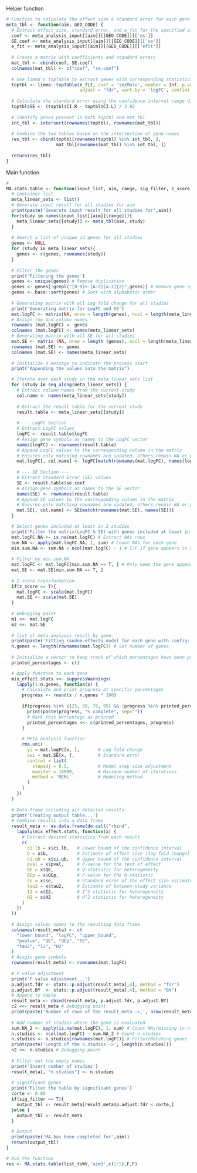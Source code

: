 
Helper function
```r
# Function to calculate the effect size & standard error for each gene from each study
meta_tbl <- function(aim, GEO_CODE) {
  # Extract effect size, standard error, and e_fit for the specified aim and GEO code
  coef <- meta_analysis_input[[aim]][[GEO_CODE]][['es']]
  SE.coef <- meta_analysis_input[[aim]][[GEO_CODE]][['se']]
  e_fit <- meta_analysis_input[[aim]][[GEO_CODE]][['efit']]
  
  # Create a matrix with coefficients and standard errors
  mat_tbl <- cbind(coef, SE.coef)
  colnames(mat_tbl) <- c("coef", "se.coef")
  
  # Use limma's topTable to extract genes with corresponding statistics
  toptbl <- limma::topTable(e_fit, coef = 'sexMale', number = Inf, p.value = 1, 
                            adjust = "fdr", sort.by = 'logFC', confint = TRUE)
  
  # Calculate the standard error using the confidence interval range divided by 3.92
  toptbl$SE <- (toptbl$CI.R - toptbl$CI.L) / 3.92
  
  # Identify genes present in both toptbl and mat_tbl
  int_tbl <- intersect(rownames(toptbl), rownames(mat_tbl))
  
  # Combine the two tables based on the intersection of gene names
  res_tbl <- cbind(toptbl[rownames(toptbl) %in% int_tbl, ], 
                   mat_tbl[rownames(mat_tbl) %in% int_tbl, ])
  
  return(res_tbl)
}
```

Main function
```r
#
MA.stats.table <- function(input_list, aim, range, sig_filter, z_score){
  # Container list
  meta_linear_sets <- list()
  # Generate input result for all studies for aim
  print(paste('Generate input result for all studies for',aim))
  for(study in names(input_list[[aim]][range])){
    meta_linear_sets[[study]] <- meta_tbl(aim, study)
  }
  
  # Search a list of unique id genes for all studies
  genes <- NULL
  for (study in meta_linear_sets){
    genes <- c(genes, rownames(study))
  }
  
  # Filter the genes
  print('Filtering the genes')
  genes <- unique(genes) # Remove duplication
  genes <- genes[!grepl("[0-9]+-[A-Z][a-z]{2}",genes)] # Remove gene symbol with special character
  genes <- base::sort(genes) # Sort with alphabetic order
  
  # Generating matrix with all Log fold change for all studies
  print('Generating matrix for LogFC and SE')
  mat.logFC <- matrix(NA, nrow = length(genes), ncol = length(meta_linear_sets))
  # Assign row and column names
  rownames (mat.logFC) <- genes
  colnames (mat.logFC) <- names(meta_linear_sets)
  # Generating matrix with all SE for all studies  
  mat.SE <- matrix (NA, nrow = length (genes), ncol = length(meta_linear_sets))
  rownames (mat.SE) <- genes
  colnames (mat.SE) <- names(meta_linear_sets)
  
  # Initialize a message to indicate the process start
  print("Appending the values into the matrix")

  # Iterate over each study in the meta_linear_sets list
  for (study in seq_along(meta_linear_sets)) {
    # Extract column names from the current study
    col.name <- names(meta_linear_sets[study])
    
    # Extract the result table for the current study
    result.table <- meta_linear_sets[[study]]
    
    # --- LogFC Section ---
    # Extract LogFC values
    logFC <- result.table$logFC
    # Assign gene symbols as names to the LogFC vector
    names(logFC) <- rownames(result.table)
    # Append LogFC values to the corresponding column in the matrix
    # Ensures only matching rownames are updated, others remain NA or previous value
    mat.logFC[, col.name] <- logFC[match(rownames(mat.logFC), names(logFC))]
    
    # --- SE Section ---
    # Extract Standard Error (SE) values
    SE <- result.table$se.coef
    # Assign gene symbols as names to the SE vector
    names(SE) <- rownames(result.table)
    # Append SE values to the corresponding column in the matrix
    # Ensures only matching rownames are updated, others remain NA or previous value
    mat.SE[, col.name] <- SE[match(rownames(mat.SE), names(SE))]
  }

  # Select genes included at least in 2 studies
  print('Filter the matrix(LogFC & SE) with genes included at least in 2 studies')
  mat.logFC.NA <- is.na(mat.logFC) # Extract NAs rows
  sum.NA <- apply(mat.logFC.NA, 1, sum) # Count NAs for each gene
  min.sum.NA <- sum.NA < ncol(mat.logFC) - 1 # T/F if gene appears in at least 2 studies
  
  # Filter by min.sum.NA
  mat.logFC <- mat.logFC[min.sum.NA == T, ] # Only keep the gene appears in at least 2 studies
  mat.SE <- mat.SE[min.sum.NA == T, ]
  
  # Z-score transformation
  if(z_score == T){
    mat.logFC <- scale(mat.logFC)
    mat.SE <- scale(mat.SE)
  }
  
  # Debugging point
  m1 <<- mat.logFC
  m2 <<- mat.SE
  
  # list of meta-analysis result by gene.
  print(paste('Fitting random-effects model for each gene with config:', 'REML'))
  n.genes <- length(rownames(mat.logFC)) # Set number of genes
  
  # Initialize a vector to keep track of which percentages have been printed
  printed_percentages <- c()

  # Apply function to each gene
  mix_effect.stats <<- suppressWarnings(
    lapply(1:n.genes, function(x) {
      # Calculate and print progress at specific percentages
      progress <- round(x / n.genes * 100)
      
      if(progress %in% c(25, 50, 75, 95) && !progress %in% printed_percentages) {
        print(paste(progress, "% complete", sep=""))
        # Mark this percentage as printed
        printed_percentages <<- c(printed_percentages, progress)
      }
      
      # Meta analysis function
      rma.uni(
        yi = mat.logFC[x, ],       # Log fold change
        sei = mat.SE[x, ],         # Standard error
        control = list(
          stepadj = 0.5,           # Model step size adjustment
          maxiter = 10000,         # Maximum number of iterations
          method = 'REML'          # Modeling method
        )
      )
    })
  )
  
  # Data.frame including all detailed results:
  print('Creating output table...')
  # Combine results into a data frame
  result_meta <- as.data.frame(do.call("rbind",
    lapply(mix_effect.stats, function(x) {
      # Extract desired statistics from each result
      c(
        ci.lb = x$ci.lb,   # Lower bound of the confidence interval
        b = x$b,           # Estimate of effect size (log fold change)
        ci.ub = x$ci.ub,   # Upper bound of the confidence interval
        pval = x$pval,     # P-value for the test of effect
        QE = x$QE,         # Q-statistic for heterogeneity
        QEp = x$QEp,       # P-value for the Q-statistic
        se = x$se,         # Standard error of the effect size estimate
        tau2 = x$tau2,     # Estimate of between-study variance
        I2 = x$I2,         # I^2 statistic for heterogeneity
        H2 = x$H2          # H^2 statistic for heterogeneity
      )
    })
  ))
  
  # Assign column names to the resulting data frame
  colnames(result_meta) <- c(
    "lower_bound", "logFC", "upper_bound",
    "pvalue", "QE", "QEp", "SE", 
    "tau2", "I2", "H2"
  )
  # Assgin gene symbols
  rownames(result_meta) <- rownames(mat.logFC)
  
  # P value adjustment
  print('P value adjustment...')
  p.adjust.fdr <- stats::p.adjust(result_meta[,4], method = "fdr")
  p.adjust.BY  <- stats::p.adjust(result_meta[,4], method = "BY")
  # Append to table
  result_meta <- cbind(result_meta, p.adjust.fdr, p.adjust.BY)
  c2 <<- result_meta # Debugging point
  print(paste('Number of rows of the result_meta ->,', nrow(result_meta)))
  
  # Add number of studies where the gene is evaluated
  sum.NA_2 <- apply(is.na(mat.logFC), 1, sum) # Count NAs(missing in n.studies) for each genes
  n.studies <- ncol(mat.logFC) - sum.NA_2 # Count n.studies
  n.studies <- n.studies[rownames(mat.logFC)] # Filter/Matching genes
  print(paste('Length of the n.studies ->', length(n.studies)))
  n2 <<- n.studies # Debugging point
  
  # Filter out the empty names
  print('Insert number of studies')
  result_meta[, "n.studies"] <- n.studies
  
  # significant genes
  print('Filter the table by significant genes')
  corte <- 0.05
  if(sig_filter == T){
    output_tbl <- result_meta[result_meta$p.adjust.fdr < corte,]
  }else {
    output_tbl <- result_meta
  }

  # Output
  print(paste('MA has been completed for',aim))
  return(output_tbl)
}
```

```r
# Run the function
res <- MA.stats.table(list_toWV,'aim3',c(1:5),F,F)
```